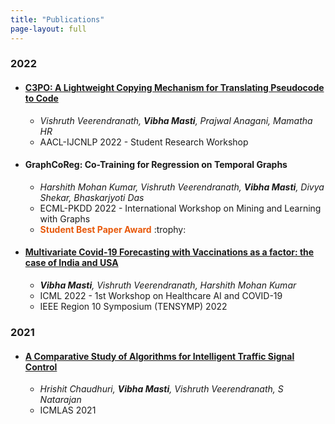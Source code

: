 ```yaml
---
title: "Publications"
page-layout: full
---
```


<!-- List of publications -->

### 2022

- #### [C3PO: A Lightweight Copying Mechanism for Translating Pseudocode to Code](https://aclanthology.org/2022.aacl-srw.7.pdf)
  - *Vishruth Veerendranath, **Vibha Masti**, Prajwal Anagani, Mamatha HR*
  - AACL-IJCNLP 2022 - Student Research Workshop

- #### GraphCoReg: Co-Training for Regression on Temporal Graphs
  - *Harshith Mohan Kumar, Vishruth Veerendranath, **Vibha Masti**, Divya Shekar, Bhaskarjyoti Das*
  - ECML-PKDD 2022 - International Workshop on Mining and Learning with Graphs
  - <span style="color: #E8590B"> **Student Best Paper Award** </span> :trophy:

- #### [Multivariate Covid-19 Forecasting with Vaccinations as a factor: the case of India and USA](https://ieeexplore.ieee.org/document/9864476)
  - ***Vibha Masti**, Vishruth Veerendranath, Harshith Mohan Kumar*
  - ICML 2022 - 1st Workshop on Healthcare AI and COVID-19
  - IEEE Region 10 Symposium (TENSYMP) 2022

### 2021

- #### [A Comparative Study of Algorithms for Intelligent Traffic Signal Control](https://arxiv.org/abs/2109.00937)
  - *Hrishit Chaudhuri, **Vibha Masti**, Vishruth Veerendranath, S Natarajan*
  - ICMLAS 2021